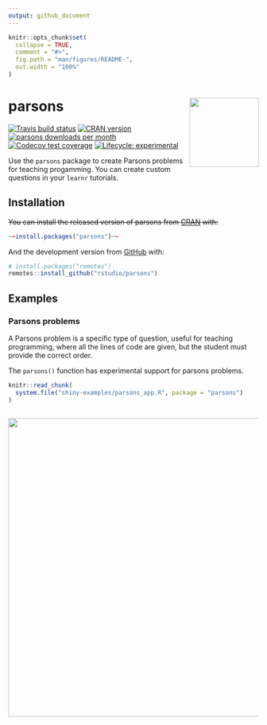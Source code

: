 ```yaml
---
output: github_document
---
```


<!-- README.md is generated from README.Rmd. Please edit that file -->

```r
knitr::opts_chunk$set(
  collapse = TRUE,
  comment = "#>",
  fig.path = "man/figures/README-",
  out.width = "100%"
)
```

# parsons <img src='man/figures/parsons-logo.png' align="right" height="139" />


<!-- badges: start -->
[![Travis build status](https://travis-ci.org/rstudio/parsons.svg?branch=master)](https://travis-ci.org/rstudio/parsons)
[![CRAN version](http://www.r-pkg.org/badges/version/parsons)](https://cran.r-project.org/package=parsons)
[![parsons downloads per month](http://cranlogs.r-pkg.org/badges/parsons)](http://www.rpackages.io/package/parsons)
[![Codecov test coverage](https://codecov.io/gh/rstudio/parsons/branch/master/graph/badge.svg)](https://codecov.io/gh/rstudio/parsons?branch=master)
[![Lifecycle: experimental](https://img.shields.io/badge/lifecycle-experimental-orange.svg)](https://www.tidyverse.org/lifecycle/#experimental)
<!-- badges: end -->


Use the `parsons` package to create Parsons problems for teaching progamming. You can create custom questions in your `learnr` tutorials.


## Installation

~~You can install the released version of parsons from [CRAN](https://CRAN.R-project.org) with:~~

```r
~~install.packages("parsons")~~
```

And the development version from [GitHub](https://github.com/rstudio/parsons) with:

```r
# install.packages("remotes")
remotes::install_github("rstudio/parsons")
```


## Examples


### Parsons problems

A Parsons problem is a specific type of question, useful for teaching programming, where all the lines of code are given, but the student must provide the correct order.

The `parsons()` function has experimental support for parsons problems.


```r
knitr::read_chunk(
  system.file("shiny-examples/parsons_app.R", package = "parsons")
)
```

```r
```

<center>
<img src="man/figures/parsons_app.gif" style = 'width:600px;'></img>
</center>
